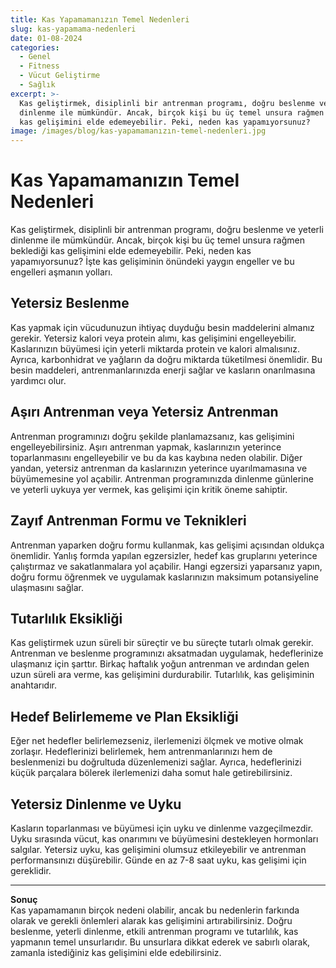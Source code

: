 ```yaml
---
title: Kas Yapamamanızın Temel Nedenleri
slug: kas-yapamama-nedenleri
date: 01-08-2024
categories:
  - Genel
  - Fitness
  - Vücut Geliştirme
  - Sağlık
excerpt: >-
  Kas geliştirmek, disiplinli bir antrenman programı, doğru beslenme ve yeterli
  dinlenme ile mümkündür. Ancak, birçok kişi bu üç temel unsura rağmen beklediği
  kas gelişimini elde edemeyebilir. Peki, neden kas yapamıyorsunuz? 
image: /images/blog/kas-yapamamanızın-temel-nedenleri.jpg
---
```


# Kas Yapamamanızın Temel Nedenleri

Kas geliştirmek, disiplinli bir antrenman programı, doğru beslenme ve yeterli dinlenme ile mümkündür. Ancak, birçok kişi bu üç temel unsura rağmen beklediği kas gelişimini elde edemeyebilir. Peki, neden kas yapamıyorsunuz? İşte kas gelişiminin önündeki yaygın engeller ve bu engelleri aşmanın yolları.

## Yetersiz Beslenme
Kas yapmak için vücudunuzun ihtiyaç duyduğu besin maddelerini almanız gerekir. Yetersiz kalori veya protein alımı, kas gelişimini engelleyebilir. Kaslarınızın büyümesi için yeterli miktarda protein ve kalori almalısınız. Ayrıca, karbonhidrat ve yağların da doğru miktarda tüketilmesi önemlidir. Bu besin maddeleri, antrenmanlarınızda enerji sağlar ve kasların onarılmasına yardımcı olur.

## Aşırı Antrenman veya Yetersiz Antrenman
Antrenman programınızı doğru şekilde planlamazsanız, kas gelişimini engelleyebilirsiniz. Aşırı antrenman yapmak, kaslarınızın yeterince toparlanmasını engelleyebilir ve bu da kas kaybına neden olabilir. Diğer yandan, yetersiz antrenman da kaslarınızın yeterince uyarılmamasına ve büyümemesine yol açabilir. Antrenman programınızda dinlenme günlerine ve yeterli uykuya yer vermek, kas gelişimi için kritik öneme sahiptir.

## Zayıf Antrenman Formu ve Teknikleri
Antrenman yaparken doğru formu kullanmak, kas gelişimi açısından oldukça önemlidir. Yanlış formda yapılan egzersizler, hedef kas gruplarını yeterince çalıştırmaz ve sakatlanmalara yol açabilir. Hangi egzersizi yaparsanız yapın, doğru formu öğrenmek ve uygulamak kaslarınızın maksimum potansiyeline ulaşmasını sağlar.

## Tutarlılık Eksikliği
Kas geliştirmek uzun süreli bir süreçtir ve bu süreçte tutarlı olmak gerekir. Antrenman ve beslenme programınızı aksatmadan uygulamak, hedeflerinize ulaşmanız için şarttır. Birkaç haftalık yoğun antrenman ve ardından gelen uzun süreli ara verme, kas gelişimini durdurabilir. Tutarlılık, kas gelişiminin anahtarıdır.

## Hedef Belirlememe ve Plan Eksikliği
Eğer net hedefler belirlemezseniz, ilerlemenizi ölçmek ve motive olmak zorlaşır. Hedeflerinizi belirlemek, hem antrenmanlarınızı hem de beslenmenizi bu doğrultuda düzenlemenizi sağlar. Ayrıca, hedeflerinizi küçük parçalara bölerek ilerlemenizi daha somut hale getirebilirsiniz.

## Yetersiz Dinlenme ve Uyku
Kasların toparlanması ve büyümesi için uyku ve dinlenme vazgeçilmezdir. Uyku sırasında vücut, kas onarımını ve büyümesini destekleyen hormonları salgılar. Yetersiz uyku, kas gelişimini olumsuz etkileyebilir ve antrenman performansınızı düşürebilir. Günde en az 7-8 saat uyku, kas gelişimi için gereklidir.

---

**Sonuç**  
Kas yapamamanın birçok nedeni olabilir, ancak bu nedenlerin farkında olarak ve gerekli önlemleri alarak kas gelişimini artırabilirsiniz. Doğru beslenme, yeterli dinlenme, etkili antrenman programı ve tutarlılık, kas yapmanın temel unsurlarıdır. Bu unsurlara dikkat ederek ve sabırlı olarak, zamanla istediğiniz kas gelişimini elde edebilirsiniz.
